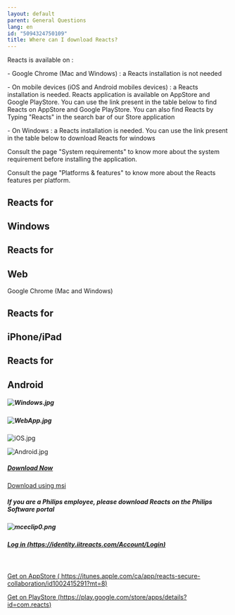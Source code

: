 ```yaml
---
layout: default
parent: General Questions
lang: en
id: "5094324750109"
title: Where can I download Reacts?
---
```

Reacts is available on :

\- Google Chrome (Mac and Windows) : a Reacts installation is not needed

\- On mobile devices (iOS and Android mobiles devices) : a Reacts installation is needed. Reacts application is available on AppStore and Google PlayStore. You can use the link present in the table below to find Reacts on AppStore and Google PlayStore. You can also find Reacts by Typing "Reacts" in the search bar of our Store application

\- On Windows : a Reacts installation is needed. You can use the link present in the table below to download Reacts for windows

Consult the page "System requirements" to know more about the system requirement before installing the application. 

Consult the page "Platforms & features" to know more about the Reacts features per platform.

**Reacts for** 
---------------

Windows
-------

**Reacts** **for**
------------------

Web
---

Google Chrome (Mac and Windows)

**Reacts** **for**
------------------

iPhone/iPad
-----------

**Reacts for**
--------------

Android
-------

##### ![Windows.jpg](@assets/attachments/Windows.jpg)

##### ![WebApp.jpg](@assets/attachments/WebApp.jpg)

![iOS.jpg](@assets/attachments/iOS.jpg)

![Android.jpg](@assets/attachments/Android.jpg)

##### [Download Now](https://reactskpgpackages.blob.core.windows.net/installer/ReactsInstall.exe)  
[Download using msi](https://reactskpgpackages.blob.core.windows.net/installer/Reacts.msi)

##### If you are a Philips employee, please download Reacts on the Philips Software portal

##### ![mceclip0.png](@assets/attachments/9232287096349)

##### [Log in (https://identity.iitreacts.com/Account/Login)](https://identity.iitreacts.com/Account/Login "Free trial")

 

[Get on AppStore ( https://itunes.apple.com/ca/app/reacts-secure-collaboration/id1002415291?mt=8)](https://itunes.apple.com/ca/app/reacts-secure-collaboration/id1002415291?mt=8)

[Get on PlayStore (https://play.google.com/store/apps/details?id=com.reacts)](https://play.google.com/store/apps/details?id=com.reacts)



